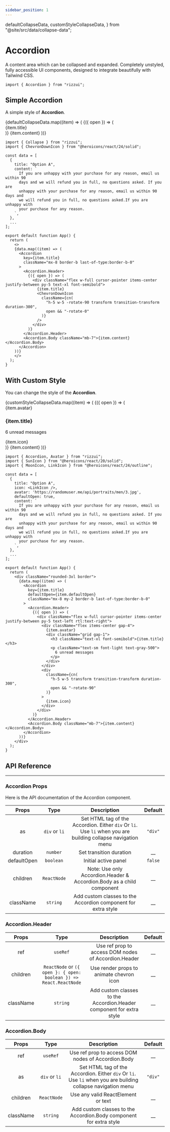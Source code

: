 ```yaml
---
sidebar_position: 1
---
```


  defaultCollapseData,
  customStyleCollapseData,
} from "@site/src/data/collapse-data";

# Accordion

A content area which can be collapsed and expanded. Completely unstyled, fully accessible UI components, designed to integrate beautifully with Tailwind CSS.

```tsx
import { Accordion } from "rizzui";
```

<div className="mb-20 md:mb-28" />

## Simple Accordion

A simple style of **Accordion**.

<Paper className="block">
  <div>
    {defaultCollapseData.map((item) => (
      <Accordion
        key={item.title}
        className="mx-8 border-b last-of-type:border-b-0"
      >
        <Accordion.Header>
          {({ open }) => (
            <div className="flex w-full cursor-pointer items-center justify-between py-5 text-xl font-semibold">
              {item.title}
              <ChevronDownIcon
                className={cn(
                  "h-5 w-5 -rotate-90 transform transition-transform duration-300",
                  open && "-rotate-0"
                )}
              />
            </div>
          )}
        </Accordion.Header>
        <Accordion.Body className="mb-7">{item.content}</Accordion.Body>
      </Accordion>
    ))}
  </div>
</Paper>

```tsx
import { Collapse } from "rizzui";
import { ChevronDownIcon } from "@heroicons/react/24/solid";

const data = [
  {
    title: "Option A",
    content: `
      If you are unhappy with your purchase for any reason, email us within 90
      days and we will refund you in full, no questions asked. If you are
      unhappy with your purchase for any reason, email us within 90 days and
      we will refund you in full, no questions asked.If you are unhappy with
      your purchase for any reason.
    `,
  },
  ...
];

export default function App() {
  return (
    <>
    {data.map((item) => (
      <Accordion
        key={item.title}
        className="mx-8 border-b last-of-type:border-b-0"
      >
        <Accordion.Header>
          {({ open }) => (
            <div className="flex w-full cursor-pointer items-center justify-between py-5 text-xl font-semibold">
              {item.title}
              <ChevronDownIcon
                className={cn(
                  "h-5 w-5 -rotate-90 transform transition-transform duration-300",
                  open && "-rotate-0"
                )}
              />
            </div>
          )}
        </Accordion.Header>
        <Accordion.Body className="mb-7">{item.content}</Accordion.Body>
      </Accordion>
    ))}
    </>
  );
}
```

<div className="mb-16" />

## With Custom Style

You can change the style of the **Accordion**.

<Paper className="block">
  <div className="rounded-3xl border">
    {customStyleCollapseData.map((item) => (
      <Accordion
        key={item.title}
        defaultOpen={item.defaultOpen}
        className="mx-8 my-2 border-b last-of-type:border-b-0"
      >
        <Accordion.Header>
          {({ open }) => (
            <div className="flex w-full cursor-pointer items-center justify-between py-5 text-left rtl:text-right">
              <div className="flex items-center gap-4">
                {item.avatar}
                <div className="grid gap-1">
                  <h3 className="text-xl font-semibold">{item.title}</h3>
                  <p className="text-sm font-light text-gray-500">
                    6 unread messages
                  </p>
                </div>
              </div>
              <div
                className={cn(
                  "h-5 w-5 transform transition-transform duration-300",
                  open && "-rotate-90"
                )}
              >
                {item.icon}
              </div>
            </div>
          )}
        </Accordion.Header>
        <Accordion.Body className="mb-7">{item.content}</Accordion.Body>
      </Accordion>
    ))}
  </div>
</Paper>

```tsx
import { Accordion, Avatar } from "rizzui";
import { SunIcon } from "@heroicons/react/20/solid";
import { MoonIcon, LinkIcon } from "@heroicons/react/24/outline";

const data = [
  {
    title: "Option A",
    icon: <LinkIcon />,
    avatar: 'https://randomuser.me/api/portraits/men/3.jpg',
    defaultOpen: true,
    content: `
      If you are unhappy with your purchase for any reason, email us within 90
      days and we will refund you in full, no questions asked. If you are
      unhappy with your purchase for any reason, email us within 90 days and
      we will refund you in full, no questions asked.If you are unhappy with
      your purchase for any reason.
    `,
  },
  ...
];

export default function App() {
  return (
    <div className="rounded-3xl border">
      {data.map((item) => (
        <Accordion
          key={item.title}
          defaultOpen={item.defaultOpen}
          className="mx-8 my-2 border-b last-of-type:border-b-0"
        >
          <Accordion.Header>
            {({ open }) => (
              <div className="flex w-full cursor-pointer items-center justify-between py-5 text-left rtl:text-right">
                <div className="flex items-center gap-4">
                  {item.avatar}
                  <div className="grid gap-1">
                    <h3 className="text-xl font-semibold">{item.title}</h3>
                    <p className="text-sm font-light text-gray-500">
                      6 unread messages
                    </p>
                  </div>
                </div>
                <div
                  className={cn(
                    "h-5 w-5 transform transition-transform duration-300",
                    open && "-rotate-90"
                  )}
                >
                  {item.icon}
                </div>
              </div>
            )}
          </Accordion.Header>
          <Accordion.Body className="mb-7">{item.content}</Accordion.Body>
        </Accordion>
      ))}
    </div>
  );
}
```

<div className="mb-20" />

## API Reference

<hr />

<div className="mb-10" />

### Accordion Props

Here is the API documentation of the Accordion component.

<div className="overflow-x-auto">

|    Props    |     Type      |                                                 Description                                                  | Default |
| :---------: | :-----------: | :----------------------------------------------------------------------------------------------------------: | :-----: |
|     as      | `div` or `li` | Set HTML tag of the Accordion. Either `div` Or `li`. Use `li` when you are building collapse navigation menu | `"div"` |
|  duration   |   `number`    |                                           Set transition duration                                            |  \_\_   |
| defaultOpen |   `boolean`   |                                             Initial active panel                                             | `false` |
|  children   |  `ReactNode`  |                    Note: Use only Accordion.Header & Accordion.Body as a child component                     |  \_\_   |
|  className  |   `string`    |                        Add custom classes to the Accordion component for extra style                         |  \_\_   |

</div>

<div className="mb-10" />

### Accordion.Header

<div className="overflow-x-auto">

|   Props   |                               Type                                |                             Description                              | Default |
| :-------: | :---------------------------------------------------------------: | :------------------------------------------------------------------: | :-----: |
|    ref    |                             `useRef`                              |         Use ref prop to access DOM nodes of Accordion.Header         |  \_\_   |
| children  | `ReactNode` or `({ open }: { open: boolean }) => React.ReactNode` |               Use render props to animate chevron icon               |  \_\_   |
| className |                             `string`                              | Add custom classes to the Accordion.Header component for extra style |  \_\_   |

</div>

<div className="mb-10" />

### Accordion.Body

<div className="overflow-x-auto">

|   Props   |     Type      |                                                 Description                                                  | Default |
| :-------: | :-----------: | :----------------------------------------------------------------------------------------------------------: | :-----: |
|    ref    |   `useRef`    |                              Use ref prop to access DOM nodes of Accordion.Body                              |  \_\_   |
|    as     | `div` or `li` | Set HTML tag of the Accordion. Either `div` Or `li`. Use `li` when you are building collapse navigation menu | `"div"` |
| children  |  `ReactNode`  |                                      Use any valid ReactElement or text                                      |  \_\_   |
| className |   `string`    |                      Add custom classes to the Accordion.Body component for extra style                      |  \_\_   |

</div>

